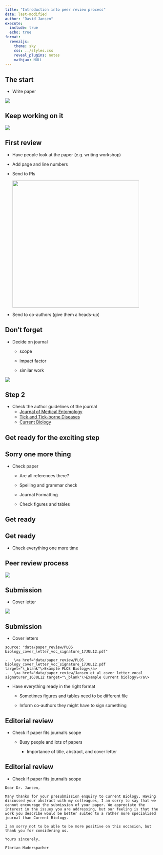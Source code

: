 ---
title: "Introduction into peer review process"
date: last-modified
author: "David Jansen"
execute:
  include: true
  echo: true
format:
  revealjs: 
    theme: sky
    css: ../styles.css
    reveal_plugins: notes
    mathjax: NULL
---

## The start

-   Write paper

![](/images/writingtips-011.jpg)

## Keep working on it

![](/images/paper_tips_combined.jpg)

## First review

-   Have people look at the paper (e.g. writing workshop)

-   Add page and line numbers

-   Send to PIs

    ![](/images/writingtips-09.jpg){width="415"}

-   Send to co-authors (give them a heads-up)

## Don't forget

-   Decide on journal

    -   scope

    -   impact factor

    -   similar work

![](/images/writingtips-10.jpg)

## Step 2

-   Check the author guidelines of the journal
    -   [Journal of Medical Entomology](https://academic.oup.com/jme/pages/General_Instructions)
    -   [Tick and Tick-borne Diseases](https://www.sciencedirect.com/journal/ticks-and-tick-borne-diseases/publish/guide-for-authors)
    -   [Current Biology](https://www.cell.com/current-biology/authors)

## Get ready for the exciting step

## Sorry one more thing

-   Check paper

    -   Are all references there?

    -   Spelling and grammar check

    -   Journal Formatting

    -   Check figures and tables

## Get ready

## Get ready

-   Check everything one more time

## Peer review process

![](/images/peer_review_process.jpg)

## Submission

-   Cover letter

![](/images/writingtips-11.jpg)

## Submission

-   Cover letters
```{pdf}
source: "data/paper_review/PLOS biology_cover_letter_voc_signature_17JUL12.pdf"
```

    -   \<a href="data/paper_review/PLOS biology_cover_letter_voc_signature_17JUL12.pdf target="\_blank"\>Example PLOS Biology</a>
    -   \<a href="data/paper_review/Jansen et al_cover letter_vocal signaturer_16JUL12 target="\_blank"\>Example Current biology\</a\>

-   Have everything ready in the right format

    -   Sometimes figures and tables need to be different file

    -   Inform co-authors they might have to sign something

## Editorial review

-   Check if paper fits journal's scope

    -   Busy people and lots of papers

        -   Importance of title, abstract, and cover letter

## Editorial review

-   Check if paper fits journal's scope

```         
Dear Dr. Jansen,

Many thanks for your presubmission enquiry to Current Biology. Having discussed your abstract with my colleagues, I am sorry to say that we cannot encourage the submission of your paper. We appreciate the interest in the issues you are addressing, but our feeling is that the work you describe would be better suited to a rather more specialised journal than Current Biology.

I am sorry not to be able to be more positive on this occasion, but thank you for considering us.

Yours sincerely,

Florian Maderspacher
```
